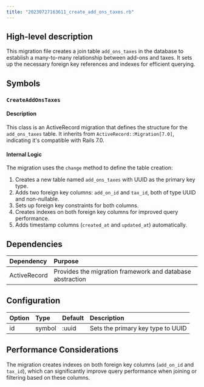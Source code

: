 ```yaml
---
title: "20230727163611_create_add_ons_taxes.rb"
---
```


## High-level description
This migration file creates a join table `add_ons_taxes` in the database to establish a many-to-many relationship between add-ons and taxes. It sets up the necessary foreign key references and indexes for efficient querying.

## Symbols

### `CreateAddOnsTaxes`
#### Description
This class is an ActiveRecord migration that defines the structure for the `add_ons_taxes` table. It inherits from `ActiveRecord::Migration[7.0]`, indicating it's compatible with Rails 7.0.

#### Internal Logic
The migration uses the `change` method to define the table creation:

1. Creates a new table named `add_ons_taxes` with UUID as the primary key type.
2. Adds two foreign key columns: `add_on_id` and `tax_id`, both of type UUID and non-nullable.
3. Sets up foreign key constraints for both columns.
4. Creates indexes on both foreign key columns for improved query performance.
5. Adds timestamp columns (`created_at` and `updated_at`) automatically.

## Dependencies
| Dependency | Purpose |
|:-----------|:--------|
| ActiveRecord | Provides the migration framework and database abstraction |

## Configuration
| Option | Type | Default | Description |
|:-------|:-----|:--------|:------------|
| id | symbol | :uuid | Sets the primary key type to UUID |

## Performance Considerations
The migration creates indexes on both foreign key columns (`add_on_id` and `tax_id`), which can significantly improve query performance when joining or filtering based on these columns.